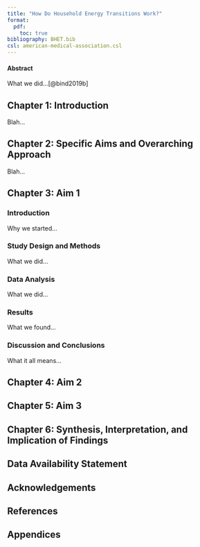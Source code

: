 ```yaml
---
title: "How Do Household Energy Transitions Work?"
format:
  pdf:
    toc: true
bibliography: BHET.bib
csl: american-medical-association.csl
---
```

#### Abstract

What we did...[@bind2019b]

## Chapter 1: Introduction

Blah...

## Chapter 2: Specific Aims and Overarching Approach

Blah...

## Chapter 3: Aim 1

### Introduction

Why we started...

### Study Design and Methods

What we did...

### Data Analysis

What we did...

### Results

What we found...

### Discussion and Conclusions

What it all means...

## Chapter 4: Aim 2

## Chapter 5: Aim 3

## Chapter 6: Synthesis, Interpretation, and Implication of Findings

## Data Availability Statement

## Acknowledgements

## References

::: {#refs}
:::

## Appendices


